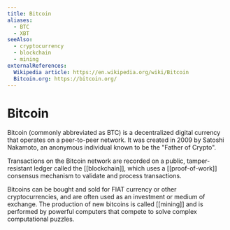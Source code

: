 ```yaml
---
title: Bitcoin
aliases:
  - BTC
  - XBT
seeAlso:
  - cryptocurrency
  - blockchain
  - mining
externalReferences:
  Wikipedia article: https://en.wikipedia.org/wiki/Bitcoin
  Bitcoin.org: https://bitcoin.org/
---
```


# Bitcoin

Bitcoin (commonly abbreviated as BTC) is a decentralized digital currency that operates on a peer-to-peer network. It was created in 2009 by Satoshi Nakamoto, an anonymous individual known to be the "Father of Crypto".&#x20;

Transactions on the Bitcoin network are recorded on a public, tamper-resistant ledger called the \[\[blockchain]], which uses a \[\[proof-of-work]] consensus mechanism to validate and process transactions.&#x20;

Bitcoins can be bought and sold for FIAT currency or other cryptocurrencies, and are often used as an investment or medium of exchange. The production of new bitcoins is called \[\[mining]] and is performed by powerful computers that compete to solve complex computational puzzles.
